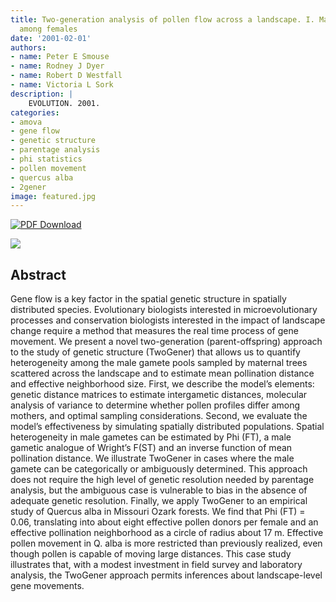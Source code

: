 ```yaml
---
title: Two-generation analysis of pollen flow across a landscape. I. Male gamete heterogeneity
  among females
date: '2001-02-01'
authors:
- name: Peter E Smouse
- name: Rodney J Dyer
- name: Robert D Westfall
- name: Victoria L Sork
description: |
    EVOLUTION. 2001.  
categories: 
- amova
- gene flow
- genetic structure
- parentage analysis
- phi statistics
- pollen movement
- quercus alba
- 2gener
image: featured.jpg
---
```


 [![PDF Download](https://img.shields.io/badge/PDF-21B02C.svg)](http://dx.doi.org/10.1111/j.0014-3820.2001.tb01291.x)

![]( featured.jpg )

## Abstract

Gene flow is a key factor in the spatial genetic structure in spatially distributed species. Evolutionary biologists interested in microevolutionary processes and conservation biologists interested in the impact of landscape change require a method that measures the real time process of gene movement. We present a novel two-generation (parent-offspring) approach to the study of genetic structure (TwoGener) that allows us to quantify heterogeneity among the male gamete pools sampled by maternal trees scattered across the landscape and to estimate mean pollination distance and effective neighborhood size. First, we describe the model's elements: genetic distance matrices to estimate intergametic distances, molecular analysis of variance to determine whether pollen profiles differ among mothers, and optimal sampling considerations. Second, we evaluate the model's effectiveness by simulating spatially distributed populations. Spatial heterogeneity in male gametes can be estimated by Phi (FT), a male gametic analogue of Wright's F(ST) and an inverse function of mean pollination distance. We illustrate TwoGener in cases where the male gamete can be categorically or ambiguously determined. This approach does not require the high level of genetic resolution needed by parentage analysis, but the ambiguous case is vulnerable to bias in the absence of adequate genetic resolution. Finally, we apply TwoGener to an empirical study of Quercus alba in Missouri Ozark forests. We find that Phi (FT) = 0.06, translating into about eight effective pollen donors per female and an effective pollination neighborhood as a circle of radius about 17 m. Effective pollen movement in Q. alba is more restricted than previously realized, even though pollen is capable of moving large distances. This case study illustrates that, with a modest investment in field survey and laboratory analysis, the TwoGener approach permits inferences about landscape-level gene movements.
